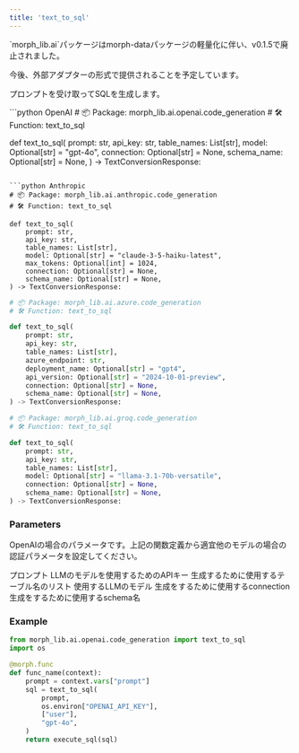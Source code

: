 ```yaml
---
title: 'text_to_sql'
---
```


<Warning>
`morph_lib.ai`パッケージはmorph-dataパッケージの軽量化に伴い、v0.1.5で廃止されました。

今後、外部アダプターの形式で提供されることを予定しています。
</Warning>

プロンプトを受け取ってSQLを生成します。

<CodeGroup>
```python OpenAI
# 📦 Package: morph_lib.ai.openai.code_generation
# 🛠️ Function: text_to_sql

def text_to_sql(
    prompt: str,
    api_key: str,
    table_names: List[str],
    model: Optional[str] = "gpt-4o",
    connection: Optional[str] = None,
    schema_name: Optional[str] = None,
) -> TextConversionResponse:
```

```python Anthropic
# 📦 Package: morph_lib.ai.anthropic.code_generation
# 🛠️ Function: text_to_sql

def text_to_sql(
    prompt: str,
    api_key: str,
    table_names: List[str],
    model: Optional[str] = "claude-3-5-haiku-latest",
    max_tokens: Optional[int] = 1024,
    connection: Optional[str] = None,
    schema_name: Optional[str] = None,
) -> TextConversionResponse:
```

```python Azure
# 📦 Package: morph_lib.ai.azure.code_generation
# 🛠️ Function: text_to_sql

def text_to_sql(
    prompt: str,
    api_key: str,
    table_names: List[str],
    azure_endpoint: str,
    deployment_name: Optional[str] = "gpt4",
    api_version: Optional[str] = "2024-10-01-preview",
    connection: Optional[str] = None,
    schema_name: Optional[str] = None,
) -> TextConversionResponse:
```

```python Groq
# 📦 Package: morph_lib.ai.groq.code_generation
# 🛠️ Function: text_to_sql

def text_to_sql(
    prompt: str,
    api_key: str,
    table_names: List[str],
    model: Optional[str] = "llama-3.1-70b-versatile",
    connection: Optional[str] = None,
    schema_name: Optional[str] = None,
) -> TextConversionResponse:
```
</CodeGroup>

### Parameters

OpenAIの場合のパラメータです。上記の関数定義から適宜他のモデルの場合の認証パラメータを設定してください。

<ParamField body="prompt" type="string" required>
プロンプト
</ParamField>

<ParamField body="api_key" type="string" required>
LLMのモデルを使用するためのAPIキー
</ParamField>

<ParamField body="table_names" type="list" required>
生成するために使用するテーブル名のリスト
</ParamField>

<ParamField body="model" type="string" optional>
使用するLLMのモデル
</ParamField>

<ParamField body="connection" type="string" optional>
生成をするために使用するconnection
</ParamField>

<ParamField body="schema_name" type="string" optional>
生成をするために使用するschema名
</ParamField>

### Example

```python
from morph_lib.ai.openai.code_generation import text_to_sql
import os

@morph.func
def func_name(context):
    prompt = context.vars["prompt"]
    sql = text_to_sql(
		prompt,
		os.environ["OPENAI_API_KEY"],
		["user"],
		"gpt-4o",
	)
	return execute_sql(sql)
```
